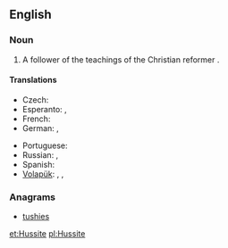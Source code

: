 ==English==
{{wikipedia}}
===Noun===
{{en-noun}}

# A follower of the teachings of the Christian reformer {{w|Jan Hus}}.

====Translations====
{{trans-top|follower}}
* Czech: {{t-|cs|husita|m}}
* Esperanto: {{t|eo|husano}}, {{t|eo|husanino}}
* French: {{t|fr|hussite|m|f}}
* German: {{t|de|Hussit|m}}, {{t|de|Hussitin|f}}
{{trans-mid}}
* Portuguese: {{t|pt|hussita|m|f}}
* Russian: {{t|ru|гусит|m|sc=Cyrl|tr=gusít|alt=гуси́т}}, {{t|ru|гуситка|f|sc=Cyrl|tr=gusítka|alt=гуси́тка}}
* Spanish: {{t|es|husita|m|f}}
* [[Volapük]]: {{qualifier|♂♀}} {{t|vo|husitan}}, {{qualifier|♂}} {{t|vo|hihusitan}}, {{qualifier|♀}} {{t|vo|jihusitan}}
{{trans-bottom}}

===Anagrams===
* [[tushies#English|tushies]]

[[et:Hussite]]
[[pl:Hussite]]